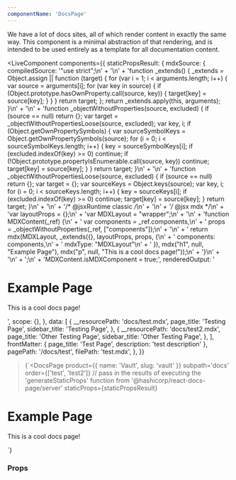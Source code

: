 ```yaml
---
componentName: 'DocsPage'
---
```


We have a lot of docs sites, all of which render content in exactly the same way. This component is a minimal abstraction of that rendering, and is intended to be used entirely as a template for all documentation content.

<LiveComponent
  components={{
    staticPropsResult: {
      mdxSource: {
        compiledSource:
          '"use strict";\n' +
          '\n' +
          'function _extends() { _extends = Object.assign || function (target) { for (var i = 1; i < arguments.length; i++) { var source = arguments[i]; for (var key in source) { if (Object.prototype.hasOwnProperty.call(source, key)) { target[key] = source[key]; } } } return target; }; return _extends.apply(this, arguments); }\n' +
          '\n' +
          'function _objectWithoutProperties(source, excluded) { if (source == null) return {}; var target = _objectWithoutPropertiesLoose(source, excluded); var key, i; if (Object.getOwnPropertySymbols) { var sourceSymbolKeys = Object.getOwnPropertySymbols(source); for (i = 0; i < sourceSymbolKeys.length; i++) { key = sourceSymbolKeys[i]; if (excluded.indexOf(key) >= 0) continue; if (!Object.prototype.propertyIsEnumerable.call(source, key)) continue; target[key] = source[key]; } } return target; }\n' +
          '\n' +
          'function _objectWithoutPropertiesLoose(source, excluded) { if (source == null) return {}; var target = {}; var sourceKeys = Object.keys(source); var key, i; for (i = 0; i < sourceKeys.length; i++) { key = sourceKeys[i]; if (excluded.indexOf(key) >= 0) continue; target[key] = source[key]; } return target; }\n' +
          '\n' +
          '/* @jsxRuntime classic */\n' +
          '\n' +
          '/* @jsx mdx */\n' +
          'var layoutProps = {};\n' +
          'var MDXLayout = "wrapper";\n' +
          '\n' +
          'function MDXContent(_ref) {\n' +
          '  var components = _ref.components,\n' +
          '      props = _objectWithoutProperties(_ref, ["components"]);\n' +
          '\n' +
          '  return mdx(MDXLayout, _extends({}, layoutProps, props, {\n' +
          '    components: components,\n' +
          '    mdxType: "MDXLayout"\n' +
          '  }), mdx("h1", null, "Example Page"), mdx("p", null, "This is a cool docs page!"));\n' +
          '}\n' +
          '\n' +
          ';\n' +
          'MDXContent.isMDXComponent = true;',
        renderedOutput: '<h1>Example Page</h1><p>This is a cool docs page!</p>',
        scope: {},
      },
      data: [
        {
          __resourcePath: 'docs/test.mdx',
          page_title: 'Testing Page',
          sidebar_title: 'Testing Page',
        },
        {
          __resourcePath: 'docs/test2.mdx',
          page_title: 'Other Testing Page',
          sidebar_title: 'Other Testing Page',
        },
      ],
      frontMatter: { page_title: 'Test Page', description: 'test description' },
      pagePath: '/docs/test',
      filePath: 'test.mdx',
    },
  }}
>{`<DocsPage
  product={{ name: 'Vault', slug: 'vault' }}
  subpath='docs'
  order={['test', 'test2']}
  // pass in the results of executing the 'generateStaticProps' function from '@hashicorp/react-docs-page/server'
  staticProps={staticPropsResult}
>
  <h1>Example Page</h1>
  <p>This is a cool docs page!</p>
</DocsPage>`}</LiveComponent>

<UsageDetails packageName="@hashicorp/react-docs-page" />

### Props

<PropsTable props={componentProps} />
